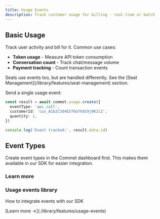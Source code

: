 ```yaml
---
title: Usage Events
description: Track customer usage for billing - real-time or batch
---
```

## Basic Usage

Track user activity and bill for it. Common use cases:

- **Token usage** - Measure API token consumption
- **Conversation count** - Track chat/message volume  
- **Payment tracking** - Count transaction events

<Callout type="info">
Seats use events too, but are handled differently. See the [Seat Management](/library/features/seat-management) section.
</Callout>

Send a single usage event:

```typescript
const result = await commet.usage.create({
  eventType: 'api_call',
  customerId: 'cus_A1b2C3d4E5f6G7h8I9j0K1l2',
  quantity: 1,
})

console.log('Event tracked:', result.data.id)
```

## Event Types

Create event types in the Commet dashboard first. This makes them available in our SDK for easier integration.

### Learn more

<div className="grid grid-cols-1 md:grid-cols-2 gap-4">
  <div className="border rounded-lg p-4">
    <h3 className="font-semibold mt-0">Usage events library</h3>
    <p className="text-sm text-muted-foreground">How to integrate events with our SDK</p>
    <p className="text-sm">[Learn more →](./library/features/usage-events)</p>
  </div>
</div>
